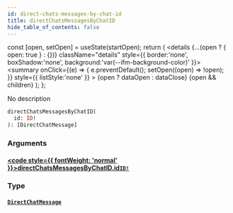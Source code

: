 ```yaml
---
id: direct-chats-messages-by-chat-id
title: directChatsMessagesByChatID
hide_table_of_contents: false
---
```







  const [open, setOpen] = useState(startOpen);
  return (
    <details {...(open ? { open: true } : {})} className="details" style={{ border:'none', boxShadow:'none', background:'var(--ifm-background-color)' }}>
      <summary
        onClick={(e) => {
          e.preventDefault();
          setOpen((open) => !open);
        }}
        style={{ listStyle:'none' }}
      >
      {open ? dataOpen : dataClose}
      </summary>
      {open && children}
    </details>
  );
};




No description


```graphql
directChatsMessagesByChatID(
  id: ID!
): [DirectChatMessage]
```


### Arguments

#### [<code style={{ fontWeight: 'normal' }}>directChatsMessagesByChatID.<b>id</b></code>](#)<Bullet />[`ID!`](/schema/scalars/id) <Badge class="secondary" text="non-null"/> <Badge class="secondary" text="scalar"/>
> 
> 

### Type

#### [`DirectChatMessage`](/schema/objects/direct-chat-message) <Badge class="secondary" text="object"/>
> 
> 



